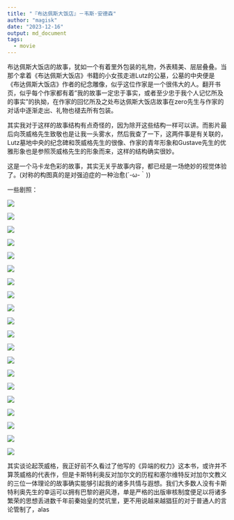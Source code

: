 ```yaml
---
title: "『布达佩斯大饭店』－韦斯·安德森"
author: "magisk"
date: "2023-12-16"
output: md_document
tags:
  - movie
---
```


<!--more-->

布达佩斯大饭店的故事，犹如一个有着里外包装的礼物，外表精美、层层叠叠。当那个拿着《布达佩斯大饭店》书籍的小女孩走进Lutz的公墓，公墓的中央便是《布达佩斯大饭店》作者的纪念雕像，似乎这位作家是一个很伟大的人。翻开书页，似乎每个作家都有着"我的故事一定忠于事实，或者至少忠于我个人记忆所及的事实"的执拗，在作家的回忆所及之处布达佩斯大饭店故事在zero先生与作家的对话中逐渐走出、礼物也褪去所有包装。

其实我对于这样的故事结构有点奇怪的，因为除开这些结构一样可以讲。而影片最后向茨威格先生致敬也是让我一头雾水，然后我查了一下，这两件事是有关联的，Lutz墓地中央的纪念碑和茨威格先生的很像、作家的青年形象和Gustave先生的优雅形象也是参照茨威格先生的形象而来，这样的结构确实很妙。

这是一个马卡龙色彩的故事，其实无关乎故事内容，都已经是一场绝妙的视觉体验了。(对称的构图真的是对强迫症的一种治愈(´-ω-｀))

一些剧照：

![](/images/布达佩斯大饭店/Snipaste_2023-12-15_21-23-15.png)

![](/images/布达佩斯大饭店/Snipaste_2023-12-15_21-24-54.png)

![](/images/布达佩斯大饭店/Snipaste_2023-12-15_21-25-17.png)

![](/images/布达佩斯大饭店/Snipaste_2023-12-15_21-25-56.png)

![](/images/布达佩斯大饭店/Snipaste_2023-12-15_21-39-29.png)

![](/images/布达佩斯大饭店/Snipaste_2023-12-15_21-39-35.png)

![](/images/布达佩斯大饭店/Snipaste_2023-12-15_21-39-47.png)

![](/images/布达佩斯大饭店/Snipaste_2023-12-15_21-48-16.png)

![](/images/布达佩斯大饭店/Snipaste_2023-12-15_21-58-04.png)

![](/images/布达佩斯大饭店/Screenshot%202023-12-16%20120845.png)

![](/images/布达佩斯大饭店/Snipaste_2023-12-15_22-14-14.png)

![](/images/布达佩斯大饭店/Snipaste_2023-12-15_22-16-34.png)

![](/images/布达佩斯大饭店/Snipaste_2023-12-15_22-16-39.png)

![](/images/布达佩斯大饭店/Snipaste_2023-12-15_22-36-44.png)

![](/images/布达佩斯大饭店/Snipaste_2023-12-15_22-36-51.png)

![](/images/布达佩斯大饭店/Snipaste_2023-12-15_22-37-53.png)

![](/images/布达佩斯大饭店/Snipaste_2023-12-15_22-44-14.png)

![](/images/布达佩斯大饭店/Snipaste_2023-12-15_22-52-00.png)

![](/images/布达佩斯大饭店/Snipaste_2023-12-15_22-53-30.png)

![](/images/布达佩斯大饭店/Snipaste_2023-12-15_22-54-50.png)


其实谈论起茨威格，我正好前不久看过了他写的《异端的权力》这本书，或许并不算茨威格的代表作，但是卡斯特利奥反对加尔文的历程和塞尔维特反对加尔文教义的三位一体理论的故事确实能够引起我的诸多共情与遐想。我们大多数人没有卡斯特利奥先生的幸运可以拥有巴黎的避风港，单是严格的出版审核制度便足以将诸多繁荣的思想丢进数千年前秦始皇的焚坑里，更不用说越来越猖狂的对于普通人的言论管制了，alas